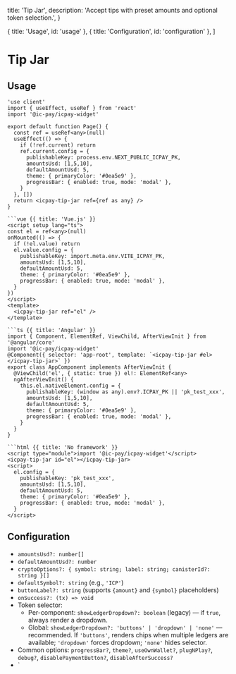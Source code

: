   title: 'Tip Jar',
  description: 'Accept tips with preset amounts and optional token selection.',
}

  { title: 'Usage', id: 'usage' },
  { title: 'Configuration', id: 'configuration' },
]

# Tip Jar

## Usage

<CodeGroup title="Tip Jar">

```tsx {{ title: 'Next.js' }}
'use client'
import { useEffect, useRef } from 'react'
import '@ic-pay/icpay-widget'

export default function Page() {
  const ref = useRef<any>(null)
  useEffect(() => {
    if (!ref.current) return
    ref.current.config = {
      publishableKey: process.env.NEXT_PUBLIC_ICPAY_PK,
      amountsUsd: [1,5,10],
      defaultAmountUsd: 5,
      theme: { primaryColor: '#0ea5e9' },
      progressBar: { enabled: true, mode: 'modal' },
    }
  }, [])
  return <icpay-tip-jar ref={ref as any} />
}

```vue {{ title: 'Vue.js' }}
<script setup lang="ts">
const el = ref<any>(null)
onMounted(() => {
  if (!el.value) return
  el.value.config = {
    publishableKey: import.meta.env.VITE_ICPAY_PK,
    amountsUsd: [1,5,10],
    defaultAmountUsd: 5,
    theme: { primaryColor: '#0ea5e9' },
    progressBar: { enabled: true, mode: 'modal' },
  }
})
</script>
<template>
  <icpay-tip-jar ref="el" />
</template>

```ts {{ title: 'Angular' }}
import { Component, ElementRef, ViewChild, AfterViewInit } from '@angular/core'
import '@ic-pay/icpay-widget'
@Component({ selector: 'app-root', template: `<icpay-tip-jar #el></icpay-tip-jar>` })
export class AppComponent implements AfterViewInit {
  @ViewChild('el', { static: true }) el!: ElementRef<any>
  ngAfterViewInit() {
    this.el.nativeElement.config = {
      publishableKey: (window as any).env?.ICPAY_PK || 'pk_test_xxx',
      amountsUsd: [1,5,10],
      defaultAmountUsd: 5,
      theme: { primaryColor: '#0ea5e9' },
      progressBar: { enabled: true, mode: 'modal' },
    }
  }
}

```html {{ title: 'No framework' }}
<script type="module">import '@ic-pay/icpay-widget'</script>
<icpay-tip-jar id="el"></icpay-tip-jar>
<script>
  el.config = {
    publishableKey: 'pk_test_xxx',
    amountsUsd: [1,5,10],
    defaultAmountUsd: 5,
    theme: { primaryColor: '#0ea5e9' },
    progressBar: { enabled: true, mode: 'modal' },
  }
</script>

```

</CodeGroup>

## Configuration

- `amountsUsd?: number[]`
- `defaultAmountUsd?: number`
- `cryptoOptions?: { symbol: string; label: string; canisterId?: string }[]`
- `defaultSymbol?: string` (e.g., `'ICP'`)
- `buttonLabel?: string` (supports `{amount}` and `{symbol}` placeholders)
- `onSuccess?: (tx) => void`
- Token selector:
  - Per-component: `showLedgerDropdown?: boolean` (legacy) — if `true`, always render a dropdown.
  - Global: `showLedgerDropdown?: 'buttons' | 'dropdown' | 'none'` — recommended. If `'buttons'`, renders chips when multiple ledgers are available; `'dropdown'` forces dropdown; `'none'` hides selector.
- Common options: `progressBar?`, `theme?`, `useOwnWallet?`, `plugNPlay?`, `debug?`, `disablePaymentButton?`, `disableAfterSuccess?`
- `
